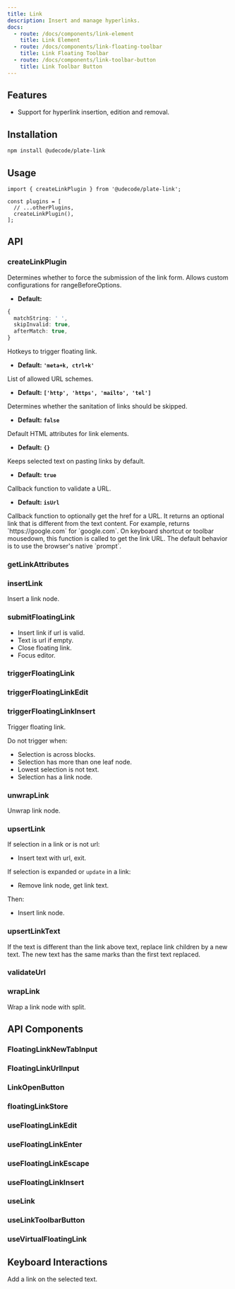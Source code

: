 ```yaml
---
title: Link
description: Insert and manage hyperlinks.
docs:
  - route: /docs/components/link-element
    title: Link Element
  - route: /docs/components/link-floating-toolbar
    title: Link Floating Toolbar
  - route: /docs/components/link-toolbar-button
    title: Link Toolbar Button
---
```


<ComponentPreview name="playground-demo" id="link" />

<PackageInfo>

## Features

- Support for hyperlink insertion, edition and removal.

</PackageInfo>

## Installation

```bash
npm install @udecode/plate-link
```

## Usage

```tsx
import { createLinkPlugin } from '@udecode/plate-link';

const plugins = [
  // ...otherPlugins,
  createLinkPlugin(),
];
```

## API

### createLinkPlugin

<APIParameters>
<APIItem name="forceSubmit" type="boolean" optional>
Determines whether to force the submission of the link form.
</APIItem>
<APIItem name="rangeBeforeOptions" type="RangeBeforeOptions" optional>
Allows custom configurations for rangeBeforeOptions.

- **Default:**

```ts
{
  matchString: ' ',
  skipInvalid: true,
  afterMatch: true,
}
```

</APIItem>
<APIItem name="triggerFloatingLinkHotkeys" type="string | string[]" optional>
Hotkeys to trigger floating link.

- **Default:** **`'meta+k, ctrl+k'`**

</APIItem>
<APIItem name="allowedSchemes" type="string[]" optional>
List of allowed URL schemes.

- **Default:** **`['http', 'https', 'mailto', 'tel']`**

</APIItem>
<APIItem name="dangerouslySkipSanitization" type="boolean" optional>
Determines whether the sanitation of links should be skipped.

- **Default:** **`false`**

</APIItem>
<APIItem name="defaultLinkAttributes" type="AnchorHTMLAttributes&lt;HTMLAnchorElement&gt;" optional>
Default HTML attributes for link elements.

- **Default:** **`{}`**

</APIItem>
<APIItem name="keepSelectedTextOnPaste" type="boolean" optional>
Keeps selected text on pasting links by default.

- **Default:** **`true`**

</APIItem>
<APIItem name="isUrl" type="(text: string) => boolean" optional>
Callback function to validate a URL.

- **Default:** **`isUrl`**

</APIItem>
<APIItem name="getUrlHref" type="(url: string) => string | undefined" optional>
Callback function to optionally get the href for a URL. It returns an optional link that is different from the text content. For example, returns `https://google.com` for `google.com`.
</APIItem>
<APIItem name="getLinkUrl" type="(prevUrl: string | null) => Promise<string | null>" optional>
On keyboard shortcut or toolbar mousedown, this function is called to get the link URL. The default behavior is to use the browser's native `prompt`.
</APIItem>

</APIParameters>

### getLinkAttributes

### insertLink

Insert a link node.

### submitFloatingLink

- Insert link if url is valid.
- Text is url if empty.
- Close floating link.
- Focus editor.

### triggerFloatingLink

### triggerFloatingLinkEdit

### triggerFloatingLinkInsert

Trigger floating link.

Do not trigger when:

- Selection is across blocks.
- Selection has more than one leaf node.
- Lowest selection is not text.
- Selection has a link node.

### unwrapLink

Unwrap link node.

### upsertLink

If selection in a link or is not url:

- Insert text with url, exit.

If selection is expanded or `update` in a link:

- Remove link node, get link text.

Then:

- Insert link node.

### upsertLinkText

If the text is different than the link above text, replace link children by a new text. The new text has the same marks than the first text replaced.

### validateUrl

### wrapLink

Wrap a link node with split.

## API Components

### FloatingLinkNewTabInput

### FloatingLinkUrlInput

### LinkOpenButton

### floatingLinkStore

### useFloatingLinkEdit

### useFloatingLinkEnter

### useFloatingLinkEscape

### useFloatingLinkInsert

### useLink

### useLinkToolbarButton

### useVirtualFloatingLink

## Keyboard Interactions

<KeyTable>
  <KeyTableItem hotkey="Cmd + K">
    Add a link on the selected text.
  </KeyTableItem>
</KeyTable>

